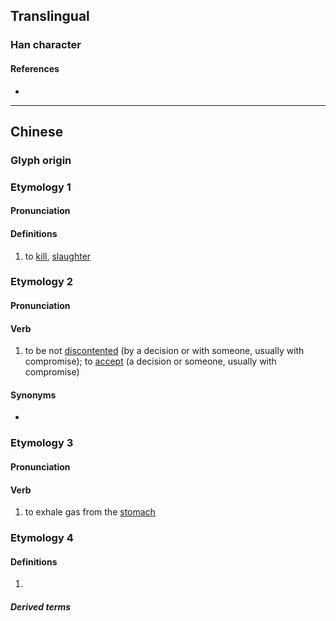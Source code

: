 {{character info}}
==Translingual==

===Han character===
{{Han char|rn=30|rad=口|as=08|sn=11|four=|canj=RSJR|ids=⿰口居}}

====References====
* {{Han ref|kx=0196.261|hdz=10647.051|uh=5579|ud=21881}}

----

==Chinese==
{{zh-forms|alt=gur}}

===Glyph origin===
{{Han etym}}

===Etymology 1===
====Pronunciation====
{{zh-pron
|c=goe1
|cat=v
}}

====Definitions====
{{zh-hanzi}}

# to [[kill]], [[slaughter]]
#: {{zh-co|尋晚 佢 畀 人 啹{goe1}。|He was '''killed''' last night.|C}}

===Etymology 2===

====Pronunciation====
{{zh-pron
|c=goe4
|cat=v
}}

====Verb====
{{zh-verb}}

# {{lb|zh|Cantonese|chiefly in the negative}} to be not [[discontented]] (by a decision or with someone, usually with compromise); to [[accept]] (a decision or someone, usually with compromise)

====Synonyms====
* {{l|zh|服氣}}

===Etymology 3===

====Pronunciation====
{{zh-pron
|c=goe4
|cat=v
}}

====Verb====
{{zh-verb}}

# {{lb|zh|Cantonese}} to exhale gas from the [[stomach]]

===Etymology 4===
{{zh-pron
|c=goe1
|cat=pn
}}

====Definitions====
{{zh-hanzi}}

# {{n-g|Used in transcriptions.}}

=====Derived terms=====
{{zh-der|啹喀|啹喀兵}}